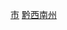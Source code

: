 {{Catnav|頁面分類|...|中国民族自治州|黔西南州|黔西南州行政区划|黔西南州县市}}
{{Catnav|頁面分類|...|贵州地州市|黔西南州|黔西南州行政区划|黔西南州县市}}
{{Catnav|頁面分類|...|贵州行政区划|贵州县级行政区|贵州县级市}}
{{catmore|兴义市|贵州省兴义市}}
[[Category:黔西南州县市|市]]
[[Category:贵州县级市|黔西南州]]